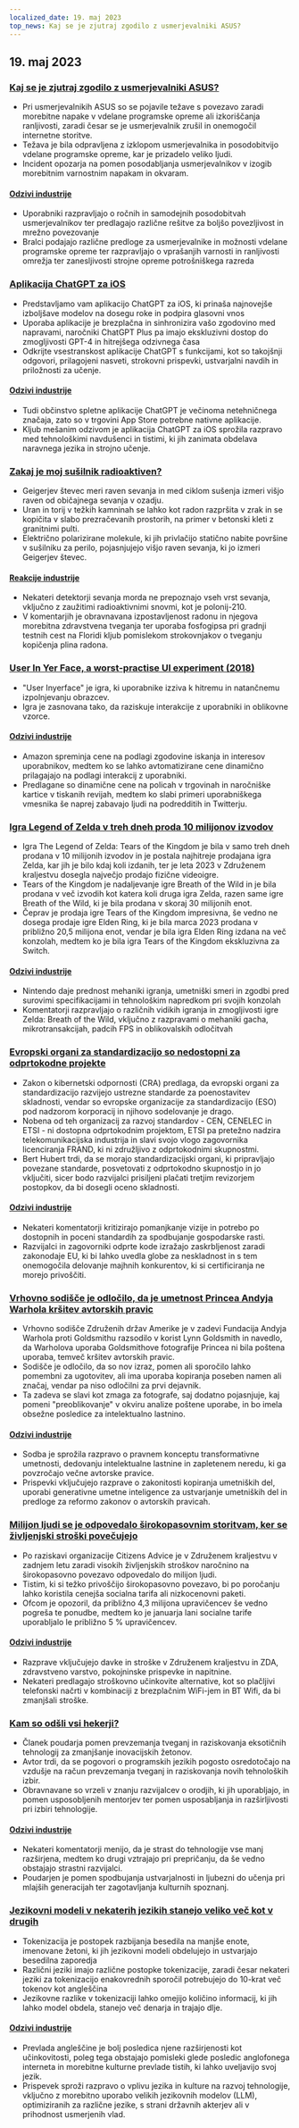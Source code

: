 ```yaml
---
localized_date: 19. maj 2023
top_news: Kaj se je zjutraj zgodilo z usmerjevalniki ASUS?
---
```


## 19. maj 2023

### [Kaj se je zjutraj zgodilo z usmerjevalniki ASUS?](https://www.downtowndougbrown.com/2023/05/what-happened-with-asus-routers-this-morning/)

- Pri usmerjevalnikih ASUS so se pojavile težave s povezavo zaradi morebitne napake v vdelane programske opreme ali izkoriščanja ranljivosti, zaradi česar se je usmerjevalnik zrušil in onemogočil internetne storitve.
- Težava je bila odpravljena z izklopom usmerjevalnika in posodobitvijo vdelane programske opreme, kar je prizadelo veliko ljudi.
- Incident opozarja na pomen posodabljanja usmerjevalnikov v izogib morebitnim varnostnim napakam in okvaram.

#### [Odzivi industrije](http://news.ycombinator.com/item?id=35983866)

- Uporabniki razpravljajo o ročnih in samodejnih posodobitvah usmerjevalnikov ter predlagajo različne rešitve za boljšo povezljivost in mrežno povezovanje
- Bralci podajajo različne predloge za usmerjevalnike in možnosti vdelane programske opreme ter razpravljajo o vprašanjih varnosti in ranljivosti omrežja ter zanesljivosti strojne opreme potrošniškega razreda

### [Aplikacija ChatGPT za iOS](https://openai.com/blog/introducing-the-chatgpt-app-for-ios)

- Predstavljamo vam aplikacijo ChatGPT za iOS, ki prinaša najnovejše izboljšave modelov na dosegu roke in podpira glasovni vnos
- Uporaba aplikacije je brezplačna in sinhronizira vašo zgodovino med napravami, naročniki ChatGPT Plus pa imajo ekskluzivni dostop do zmogljivosti GPT-4 in hitrejšega odzivnega časa
- Odkrijte vsestranskost aplikacije ChatGPT s funkcijami, kot so takojšnji odgovori, prilagojeni nasveti, strokovni prispevki, ustvarjalni navdih in priložnosti za učenje.

#### [Odzivi industrije](http://news.ycombinator.com/item?id=35990552)

- Tudi občinstvo spletne aplikacije ChatGPT je večinoma netehničnega značaja, zato so v trgovini App Store potrebne nativne aplikacije.
- Kljub mešanim odzivom je aplikacija ChatGPT za iOS sprožila razpravo med tehnološkimi navdušenci in tistimi, ki jih zanimata obdelava naravnega jezika in strojno učenje.

### [Zakaj je moj sušilnik radioaktiven?](https://physics.stackexchange.com/questions/764460/why-is-my-dryer-radioactive)

- Geigerjev števec meri raven sevanja in med ciklom sušenja izmeri višjo raven od običajnega sevanja v ozadju.
- Uran in torij v težkih kamninah se lahko kot radon razpršita v zrak in se kopičita v slabo prezračevanih prostorih, na primer v betonski kleti z granitnimi pulti.
- Električno polarizirane molekule, ki jih privlačijo statično nabite površine v sušilniku za perilo, pojasnjujejo višjo raven sevanja, ki jo izmeri Geigerjev števec.

#### [Reakcije industrije](http://news.ycombinator.com/item?id=35990858)

- Nekateri detektorji sevanja morda ne prepoznajo vseh vrst sevanja, vključno z zaužitimi radioaktivnimi snovmi, kot je polonij-210.
- V komentarjih je obravnavana izpostavljenost radonu in njegova morebitna zdravstvena tveganja ter uporaba fosfogipsa pri gradnji testnih cest na Floridi kljub pomislekom strokovnjakov o tveganju kopičenja plina radona.

### [User In Yer Face, a worst-practise UI experiment (2018)](https://userinyerface.com/)

- "User Inyerface" je igra, ki uporabnike izziva k hitremu in natančnemu izpolnjevanju obrazcev.
- Igra je zasnovana tako, da raziskuje interakcije z uporabniki in oblikovne vzorce.

#### [Odzivi industrije](http://news.ycombinator.com/item?id=35985240)

- Amazon spreminja cene na podlagi zgodovine iskanja in interesov uporabnikov, medtem ko se lahko avtomatizirane cene dinamično prilagajajo na podlagi interakcij z uporabniki.
- Predlagane so dinamične cene na policah v trgovinah in naročniške kartice v tiskanih revijah, medtem ko slabi primeri uporabniškega vmesnika še naprej zabavajo ljudi na podredditih in Twitterju.

### [Igra Legend of Zelda v treh dneh proda 10 milijonov izvodov](https://finance.yahoo.com/news/legend-zelda-game-sells-10-172603983.html)

- Igra The Legend of Zelda: Tears of the Kingdom je bila v samo treh dneh prodana v 10 milijonih izvodov in je postala najhitreje prodajana igra Zelda, kar jih je bilo kdaj koli izdanih, ter je leta 2023 v Združenem kraljestvu dosegla največjo prodajo fizične videoigre.
- Tears of the Kingdom je nadaljevanje igre Breath of the Wild in je bila prodana v več izvodih kot katera koli druga igra Zelda, razen same igre Breath of the Wild, ki je bila prodana v skoraj 30 milijonih enot.
- Čeprav je prodaja igre Tears of the Kingdom impresivna, še vedno ne dosega prodaje igre Elden Ring, ki je bila marca 2023 prodana v približno 20,5 milijona enot, vendar je bila igra Elden Ring izdana na več konzolah, medtem ko je bila igra Tears of the Kingdom ekskluzivna za Switch.

#### [Odzivi industrije](http://news.ycombinator.com/item?id=35986956)

- Nintendo daje prednost mehaniki igranja, umetniški smeri in zgodbi pred surovimi specifikacijami in tehnološkim napredkom pri svojih konzolah
- Komentatorji razpravljajo o različnih vidikih igranja in zmogljivosti igre Zelda: Breath of the Wild, vključno z razpravami o mehaniki gacha, mikrotransakcijah, padcih FPS in oblikovalskih odločitvah

### [Evropski organi za standardizacijo so nedostopni za odprtokodne projekte](https://blog.opensource.org/another-issue-with-the-cyber-resilience-act-european-standards-bodies-are-inaccessible-to-open-source-projects/)

- Zakon o kibernetski odpornosti (CRA) predlaga, da evropski organi za standardizacijo razvijejo ustrezne standarde za poenostavitev skladnosti, vendar so evropske organizacije za standardizacijo (ESO) pod nadzorom korporacij in njihovo sodelovanje je drago.
- Nobena od teh organizacij za razvoj standardov - CEN, CENELEC in ETSI - ni dostopna odprtokodnim projektom, ETSI pa pretežno nadzira telekomunikacijska industrija in slavi svojo vlogo zagovornika licenciranja FRAND, ki ni združljivo z odprtokodnimi skupnostmi.
- Bert Hubert trdi, da se morajo standardizacijski organi, ki pripravljajo povezane standarde, posvetovati z odprtokodno skupnostjo in jo vključiti, sicer bodo razvijalci prisiljeni plačati tretjim revizorjem postopkov, da bi dosegli oceno skladnosti.

#### [Odzivi industrije](http://news.ycombinator.com/item?id=35985590)

- Nekateri komentatorji kritizirajo pomanjkanje vizije in potrebo po dostopnih in poceni standardih za spodbujanje gospodarske rasti.
- Razvijalci in zagovorniki odprte kode izražajo zaskrbljenost zaradi zakonodaje EU, ki bi lahko uvedla globe za neskladnost in s tem onemogočila delovanje majhnih konkurentov, ki si certificiranja ne morejo privoščiti.

### [Vrhovno sodišče je odločilo, da je umetnost Princea Andyja Warhola kršitev avtorskih pravic](https://petapixel.com/2023/05/18/supreme-court-rules-andy-warhols-prince-art-is-copyright-infringement/)

- Vrhovno sodišče Združenih držav Amerike je v zadevi Fundacija Andyja Warhola proti Goldsmithu razsodilo v korist Lynn Goldsmith in navedlo, da Warholova uporaba Goldsmithove fotografije Princea ni bila poštena uporaba, temveč kršitev avtorskih pravic.
- Sodišče je odločilo, da so nov izraz, pomen ali sporočilo lahko pomembni za ugotovitev, ali ima uporaba kopiranja poseben namen ali značaj, vendar pa niso odločilni za prvi dejavnik.
- Ta zadeva se slavi kot zmaga za fotografe, saj dodatno pojasnjuje, kaj pomeni "preoblikovanje" v okviru analize poštene uporabe, in bo imela obsežne posledice za intelektualno lastnino.

#### [Odzivi industrije](http://news.ycombinator.com/item?id=35991725)

- Sodba je sprožila razpravo o pravnem konceptu transformativne umetnosti, dedovanju intelektualne lastnine in zapletenem neredu, ki ga povzročajo večne avtorske pravice.
- Prispevki vključujejo razprave o zakonitosti kopiranja umetniških del, uporabi generativne umetne inteligence za ustvarjanje umetniških del in predloge za reformo zakonov o avtorskih pravicah.

### [Milijon ljudi se je odpovedalo širokopasovnim storitvam, ker se življenjski stroški povečujejo](https://www.bbc.com/news/technology-65622403)

- Po raziskavi organizacije Citizens Advice je v Združenem kraljestvu v zadnjem letu zaradi visokih življenjskih stroškov naročnino na širokopasovno povezavo odpovedalo do milijon ljudi.
- Tistim, ki si težko privoščijo širokopasovno povezavo, bi po poročanju lahko koristila cenejša socialna tarifa ali nizkocenovni paketi.
- Ofcom je opozoril, da približno 4,3 milijona upravičencev še vedno pogreša te ponudbe, medtem ko je januarja lani socialne tarife uporabljalo le približno 5 % upravičencev.

#### [Odzivi industrije](http://news.ycombinator.com/item?id=35984928)

- Razprave vključujejo davke in stroške v Združenem kraljestvu in ZDA, zdravstveno varstvo, pokojninske prispevke in napitnine.
- Nekateri predlagajo stroškovno učinkovite alternative, kot so plačljivi telefonski načrti v kombinaciji z brezplačnim WiFi-jem in BT Wifi, da bi zmanjšali stroške.

### [Kam so odšli vsi hekerji?](https://morepablo.com/2023/05/where-have-all-the-hackers-gone.html)

- Članek poudarja pomen prevzemanja tveganj in raziskovanja eksotičnih tehnologij za zmanjšanje inovacijskih žetonov.
- Avtor trdi, da se pogovori o programskih jezikih pogosto osredotočajo na vzdušje na račun prevzemanja tveganj in raziskovanja novih tehnoloških izbir.
- Obravnavane so vrzeli v znanju razvijalcev o orodjih, ki jih uporabljajo, in pomen usposobljenih mentorjev ter pomen usposabljanja in razširljivosti pri izbiri tehnologije.

#### [Odzivi industrije](http://news.ycombinator.com/item?id=35986270)

- Nekateri komentatorji menijo, da je strast do tehnologije vse manj razširjena, medtem ko drugi vztrajajo pri prepričanju, da še vedno obstajajo strastni razvijalci.
- Poudarjen je pomen spodbujanja ustvarjalnosti in ljubezni do učenja pri mlajših generacijah ter zagotavljanja kulturnih spoznanj.

### [Jezikovni modeli v nekaterih jezikih stanejo veliko več kot v drugih](https://blog.yenniejun.com/p/all-languages-are-not-created-tokenized)

- Tokenizacija je postopek razbijanja besedila na manjše enote, imenovane žetoni, ki jih jezikovni modeli obdelujejo in ustvarjajo besedilna zaporedja
- Različni jeziki imajo različne postopke tokenizacije, zaradi česar nekateri jeziki za tokenizacijo enakovrednih sporočil potrebujejo do 10-krat več tokenov kot angleščina
- Jezikovne razlike v tokenizaciji lahko omejijo količino informacij, ki jih lahko model obdela, stanejo več denarja in trajajo dlje.

#### [Odzivi industrije](http://news.ycombinator.com/item?id=35983707)

- Prevlada angleščine je bolj posledica njene razširjenosti kot učinkovitosti, poleg tega obstajajo pomisleki glede posledic anglofonega interneta in morebitne kulturne prevlade tistih, ki lahko uveljavijo svoj jezik.
- Prispevek sproži razpravo o vplivu jezika in kulture na razvoj tehnologije, vključno z morebitno uporabo velikih jezikovnih modelov (LLM), optimiziranih za različne jezike, s strani državnih akterjev ali v prihodnost usmerjenih vlad.



